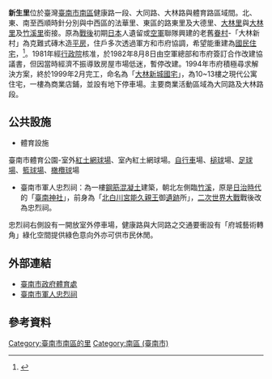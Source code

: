 {{Refimprove|time=2019-05-02T13:10:44+00:00}}
{{ROC Village or Li Info
| Village/LiName = 新生
| Village/Li = 里
| City/CountyName = 臺南市
| DivName = 
| OldName = 
| AreaTotal = 
| Sub = 20
| HouseholdTotal = 
| YearMonth = 
| PopTotal = 
| Male = 
| Female = 
| Longitude = 
| Latitude = 
| Neighbors ={{plainlist|
*法華里、五妃里（中西區）
*路東里、大德里（東區）
*[[大林里_(臺南市南區)|大林里]]
*[[大林里_(臺南市南區)|大林里]]、[[竹溪里_(臺南市南區)|竹溪里]]
}}
| MapLocation = 臺南市新生里.svg
| Head = 王安國
| Address = 南區大同路二段136巷5弄18號
| Website = 
| Photo = 
| Photo size = 
| Caption = 
| DataSource =
}}

'''新生里'''位於臺灣[[臺南市|臺南市]][[南區_(臺南市)|南區]]健康路一段、大同路、大林路與體育路區域間。北、東、南至西順時針分別與中西區的法華里、東區的路東里及大德里、[[大林里_(臺南市南區)|大林里]]與[[大林里_(臺南市南區)|大林里]]及[[竹溪里_(臺南市南區)|竹溪里]]銜接。原為[[臺灣戰後時期|戰後]]初期[[日本|日本]]人遺留或[[中華民國空軍|空軍]]聯隊興建的老舊[[眷村|眷村]]-「大林新村」為克難式磚木造[[平房|平房]]，住戶多次透過軍方和市府協調，希望能重建為[[國民住宅|國民住宅]]，<ref>{{Cite web |url=http://bud.tncg.gov.tw/upmis/planBook/0124.htm |title=擬定台南市大林新村都市更新計畫案 |access-date=2013-12-21 |archive-date=2016-03-06 |archive-url=https://web.archive.org/web/20160306170314/http://bud.tncg.gov.tw/upmis/planBook/0124.htm |dead-url=yes }}</ref>。1981年經[[行政院|行政院]]核准，於1982年8月8日由空軍總部和市府簽訂合作改建協議書，但因當時經濟不振導致房屋市場低迷，暫停改建。1994年市府積極尋求解決方案，終於1999年2月完工，命名為「[[大林新城國宅|大林新城國宅]]」，為10~13樓之現代公寓住宅，一樓為商業店鋪，並設有地下停車場。主要商業活動區域為大同路及大林路段。

== 公共設施 ==
*體育設施
臺南市體育公園-室外[[紅土|紅土]][[網球場|網球場]]、室內紅土網球場。[[自行車|自行車]]場、[[槌球|槌球]]場、[[足球場|足球場]]、[[籃球場|籃球場]]、[[橄欖球|橄欖球]]場

*臺南市軍人忠烈祠：為一樓[[鋼筋|鋼筋]][[混凝土|混凝土]]建築，朝北左側臨[[竹溪|竹溪]]，原是[[台灣日治時期|日治時代]]的「[[臺南神社|臺南神社]]」，前身為「[[北白川宮能久親王|北白川宮能久親王]]御[[遺跡|遺跡]]所」，[[二次世界大戰|二次世界大戰]]戰後改為忠烈祠。
忠烈祠右側設有一開放室外停車場，健康路與大同路之交通要衝設有「府城藝術轉角」綠化空間提供綠色意向外亦可供市民休閒。

== 外部連結 ==
*[https://web.archive.org/web/20120825195001/http://www.tainan.gov.tw/tainan/department.asp?nsub=CN0000 臺南市政府體育處]
*[https://web.archive.org/web/20110501052913/http://afrc.mnd.gov.tw/martyr/martyr_brief/martyr_TainanSouth.html 臺南市軍人忠烈祠]

== 參考資料 ==
{{reflist}}

{{臺南市南區}}

[[Category:臺南市南區的里|Category:臺南市南區的里]]
[[Category:南區_(臺南市)|Category:南區 (臺南市)]]